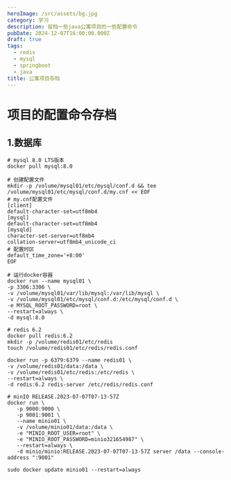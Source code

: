 ```yaml
---
heroImage: /src/assets/bg.jpg
category: 学习
description: 留档一些java公寓项目的一些配置命令
pubDate: 2024-12-07T16:00:00.000Z
draft: true
tags:
  - redis
  - mysql
  - springboot
  - java
title: 公寓项目存档
---
```


# 项目的配置命令存档

## 1.数据库

```shell
# mysql 8.0 LTS版本
docker pull mysql:8.0

# 创建配置文件
mkdir -p /volume/mysql01/etc/mysql/conf.d && tee /volume/mysql01/etc/mysql/conf.d/my.cnf << EOF
# my.cnf配置文件
[client]
default-character-set=utf8mb4
[mysql]
default-character-set=utf8mb4
[mysqld]
character-set-server=utf8mb4
collation-server=utf8mb4_unicode_ci
# 配置时区
default_time_zone='+8:00'
EOF

# 运行docker容器
docker run --name mysql01 \
-p 3306:3306 \
-v /volume/mysql01/var/lib/mysql:/var/lib/mysql \
-v /volume/mysql01/etc/mysql/conf.d:/etc/mysql/conf.d \
-e MYSQL_ROOT_PASSWORD=root \
--restart=always \
-d mysql:8.0
```

```shell
# redis 6.2
docker pull redis:6.2
mkdir -p /volume/redis01/etc/redis
touch /volume/redis01/etc/redis/redis.conf

docker run -p 6379:6379 --name redis01 \
-v /volume/redis01/data:/data \
-v /volume/redis01/etc/redis:/etc/redis \
--restart=always \
-d redis:6.2 redis-server /etc/redis/redis.conf
```

```shell
# minIO RELEASE.2023-07-07T07-13-57Z
docker run \
   -p 9000:9000 \
   -p 9001:9001 \
   --name minio01 \
   -v /volume/minio01/data:/data \
   -e "MINIO_ROOT_USER=root" \
   -e "MINIO_ROOT_PASSWORD=minio321654987" \
   --restart=always \
   -d minio/minio:RELEASE.2023-07-07T07-13-57Z server /data --console-address ":9001"

sudo docker update minio01 --restart=always
```
